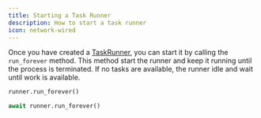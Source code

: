 ```yaml
---
title: Starting a Task Runner
description: How to start a task runner
icon: network-wired
---
```


Once you have created a [TaskRunner](/workflows/task-runners), you can start it by calling the `run_forever` method.
This method start the runner and keep it running until the process is terminated. If no tasks are available, the
runner idle and wait until work is available.

<RequestExample>

```python Python (Sync)
runner.run_forever()
```

```python Python (Async)
await runner.run_forever()
```

</RequestExample>
